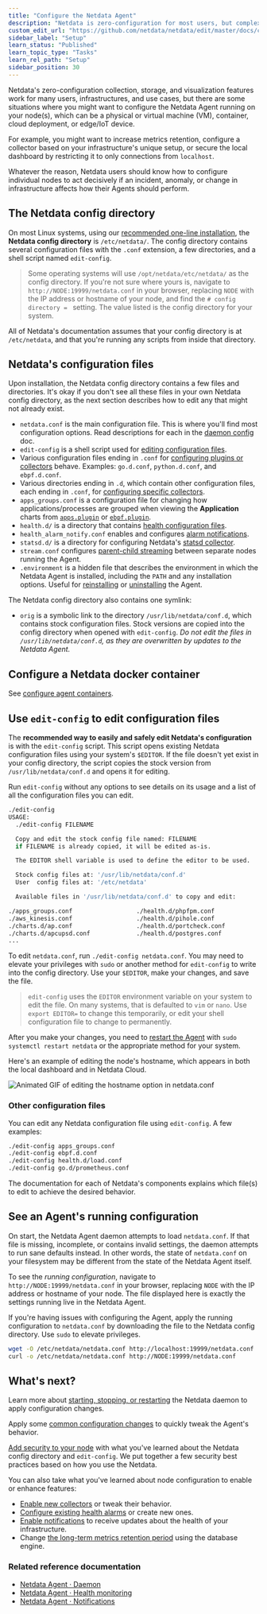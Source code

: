 ```yaml
---
title: "Configure the Netdata Agent"
description: "Netdata is zero-configuration for most users, but complex infrastructures may require you to tweak some of the Agent's granular settings."
custom_edit_url: "https://github.com/netdata/netdata/edit/master/docs/configure/nodes.md"
sidebar_label: "Setup"
learn_status: "Published"
learn_topic_type: "Tasks"
learn_rel_path: "Setup"
sidebar_position: 30
---
```



Netdata's zero-configuration collection, storage, and visualization features work for many users, infrastructures, and
use cases, but there are some situations where you might want to configure the Netdata Agent running on your node(s),
which can be a physical or virtual machine (VM), container, cloud deployment, or edge/IoT device.

For example, you might want to increase metrics retention, configure a collector based on your infrastructure's unique
setup, or secure the local dashboard by restricting it to only connections from `localhost`.

Whatever the reason, Netdata users should know how to configure individual nodes to act decisively if an incident,
anomaly, or change in infrastructure affects how their Agents should perform.

## The Netdata config directory

On most Linux systems, using our [recommended one-line
installation](https://github.com/netdata/netdata/blob/master/docs/get-started.md#install-on-linux-with-one-line-installer), the **Netdata config
directory** is `/etc/netdata/`. The config directory contains several configuration files with the `.conf` extension, a
few directories, and a shell script named `edit-config`.

> Some operating systems will use `/opt/netdata/etc/netdata/` as the config directory. If you're not sure where yours
> is, navigate to `http://NODE:19999/netdata.conf` in your browser, replacing `NODE` with the IP address or hostname of
> your node, and find the `# config directory = ` setting. The value listed is the config directory for your system.

All of Netdata's documentation assumes that your config directory is at `/etc/netdata`, and that you're running any
scripts from inside that directory.

## Netdata's configuration files

Upon installation, the Netdata config directory contains a few files and directories. It's okay if you don't see all
these files in your own Netdata config directory, as the next section describes how to edit any that might not already
exist.

- `netdata.conf` is the main configuration file. This is where you'll find most configuration options. Read descriptions
  for each in the [daemon config](/docs/nightly/references/configuration/daemon) doc.
- `edit-config` is a shell script used for [editing configuration files](#use-edit-config-to-edit-configuration-files).
- Various configuration files ending in `.conf` for [configuring plugins or
  collectors](https://github.com/netdata/netdata/blob/master/collectors/REFERENCE.md) behave. Examples: `go.d.conf`,
  `python.d.conf`, and `ebpf.d.conf`.
- Various directories ending in `.d`, which contain other configuration files, each ending in `.conf`, for [configuring
  specific collectors](https://github.com/netdata/netdata/blob/master/collectors/REFERENCE.md).
- `apps_groups.conf` is a configuration file for changing how applications/processes are grouped when viewing the
  **Application** charts from [`apps.plugin`](/docs/nightly/integrations/monitor/system-metrics/application-monitoring) or
  [`ebpf.plugin`](/docs/nightly/integrations/monitor/system-metrics/kernel-traces-metrics-ebpf).
- `health.d/` is a directory that contains [health configuration files](/docs/nightly/setup/configure-health-alarms).
- `health_alarm_notify.conf` enables and configures [alarm notifications](/docs/nightly/integrations/notify/notify).
- `statsd.d/` is a directory for configuring Netdata's [statsd collector](/docs/nightly/integrations/monitor/anything/statsd).
- `stream.conf` configures [parent-child streaming](/docs/nightly/references/streaming-and-replication) between separate nodes running the Agent.
- `.environment` is a hidden file that describes the environment in which the Netdata Agent is installed, including the
  `PATH` and any installation options. Useful for [reinstalling](/docs/nightly/installation/reinstall-the-netdata-agent) or
  [uninstalling](/docs/nightly/installation/uninstall-netdata) the Agent.

The Netdata config directory also contains one symlink:

- `orig` is a symbolic link to the directory `/usr/lib/netdata/conf.d`, which contains stock configuration files. Stock
  versions are copied into the config directory when opened with `edit-config`. _Do not edit the files in
  `/usr/lib/netdata/conf.d`, as they are overwritten by updates to the Netdata Agent._

## Configure a Netdata docker container

See [configure agent containers](/docs/nightly/installation/install-netdata-with-docker#configure-agent-containers).

## Use `edit-config` to edit configuration files

The **recommended way to easily and safely edit Netdata's configuration** is with the `edit-config` script. This script
opens existing Netdata configuration files using your system's `$EDITOR`. If the file doesn't yet exist in your config
directory, the script copies the stock version from `/usr/lib/netdata/conf.d` and opens it for editing.

Run `edit-config` without any options to see details on its usage and a list of all the configuration files you can
edit.

```bash
./edit-config
USAGE:
  ./edit-config FILENAME

  Copy and edit the stock config file named: FILENAME
  if FILENAME is already copied, it will be edited as-is.

  The EDITOR shell variable is used to define the editor to be used.

  Stock config files at: '/usr/lib/netdata/conf.d'
  User  config files at: '/etc/netdata'

  Available files in '/usr/lib/netdata/conf.d' to copy and edit:

./apps_groups.conf                  ./health.d/phpfpm.conf
./aws_kinesis.conf                  ./health.d/pihole.conf
./charts.d/ap.conf                  ./health.d/portcheck.conf
./charts.d/apcupsd.conf             ./health.d/postgres.conf
...
```

To edit `netdata.conf`, run `./edit-config netdata.conf`. You may need to elevate your privileges with `sudo` or another
method for `edit-config` to write into the config directory. Use your `$EDITOR`, make your changes, and save the file.

> `edit-config` uses the `EDITOR` environment variable on your system to edit the file. On many systems, that is
> defaulted to `vim` or `nano`. Use `export EDITOR=` to change this temporarily, or edit your shell configuration file
> to change to permanently.

After you make your changes, you need to [restart the Agent](/docs/nightly/operations/start-stop-or-restart-the-netdata-agent) with `sudo systemctl
restart netdata` or the appropriate method for your system.

Here's an example of editing the node's hostname, which appears in both the local dashboard and in Netdata Cloud.

![Animated GIF of editing the hostname option in
netdata.conf](https://user-images.githubusercontent.com/1153921/80994808-1c065300-8df2-11ea-81af-d28dc3ba27c8.gif)

### Other configuration files

You can edit any Netdata configuration file using `edit-config`. A few examples:

```bash
./edit-config apps_groups.conf
./edit-config ebpf.d.conf
./edit-config health.d/load.conf
./edit-config go.d/prometheus.conf
```

The documentation for each of Netdata's components explains which file(s) to edit to achieve the desired behavior.

## See an Agent's running configuration

On start, the Netdata Agent daemon attempts to load `netdata.conf`. If that file is missing, incomplete, or contains
invalid settings, the daemon attempts to run sane defaults instead. In other words, the state of `netdata.conf` on your
filesystem may be different from the state of the Netdata Agent itself.

To see the _running configuration_, navigate to `http://NODE:19999/netdata.conf` in your browser, replacing `NODE` with
the IP address or hostname of your node. The file displayed here is exactly the settings running live in the Netdata
Agent.

If you're having issues with configuring the Agent, apply the running configuration to `netdata.conf` by downloading the
file to the Netdata config directory. Use `sudo` to elevate privileges.

```bash
wget -O /etc/netdata/netdata.conf http://localhost:19999/netdata.conf
curl -o /etc/netdata/netdata.conf http://NODE:19999/netdata.conf
```

## What's next?

Learn more about [starting, stopping, or restarting](/docs/nightly/operations/start-stop-or-restart-the-netdata-agent) the Netdata daemon to apply
configuration changes.

Apply some [common configuration changes](/docs/nightly/setup/common-configuration-changes) to quickly tweak the Agent's behavior.

[Add security to your node](/docs/nightly/setup/secure-your-nodes) with what you've learned about the Netdata config directory
and `edit-config`. We put together a few security best practices based on how you use the Netdata.

You can also take what you've learned about node configuration to enable or enhance features:

-   [Enable new collectors](/docs/nightly/setup/collectors-configuration) or tweak their behavior.
-   [Configure existing health alarms](/docs/nightly/setup/configure-health-alarms) or create new ones.
-   [Enable notifications](/docs/nightly/integrations/notify/notify) to receive updates about the health of your
    infrastructure.
-   Change [the long-term metrics retention period](/docs/nightly/setup/change-how-long-netdata-stores-metrics) using the database engine.

### Related reference documentation

- [Netdata Agent · Daemon](/docs/nightly/references/configuration/netdata-daemon)
- [Netdata Agent · Health monitoring](/docs/nightly/concepts/health-monitoring)
- [Netdata Agent · Notifications](/docs/nightly/integrations/notify/agent-alert-notifications/agent-alert-notifications)


